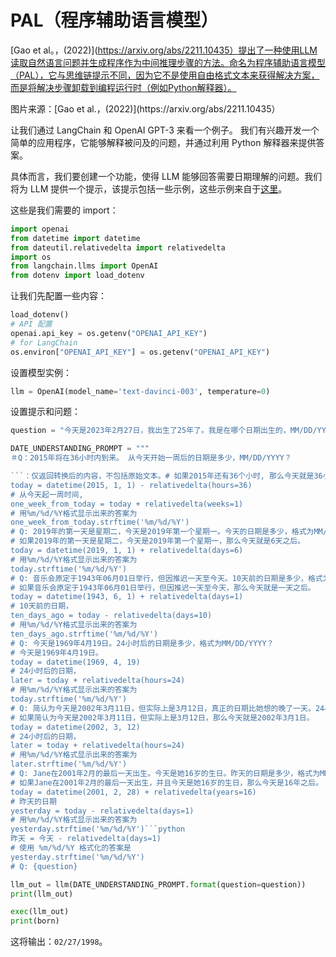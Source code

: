# PAL（程序辅助语言模型）


[Gao et al。，(2022)](https://arxiv.org/abs/2211.10435）提出了一种使用LLM读取自然语言问题并生成程序作为中间推理步骤的方法。命名为程序辅助语言模型（PAL），它与思维链提示不同，因为它不是使用自由格式文本来获得解决方案，而是将解决步骤卸载到编程运行时（例如Python解释器）。

<Screenshot src={PAL} alt="PAL" />
图片来源：[Gao et al.，(2022)](https://arxiv.org/abs/2211.10435）

让我们通过 LangChain 和 OpenAI GPT-3 来看一个例子。 我们有兴趣开发一个简单的应用程序，它能够解释被问及的问题，并通过利用 Python 解释器来提供答案。

具体而言，我们要创建一个功能，使得 LLM 能够回答需要日期理解的问题。我们将为 LLM 提供一个提示，该提示包括一些示例，这些示例来自于[这里](https://github.com/reasoning-machines/pal/blob/main/pal/prompt/date_understanding_prompt.py)。

这些是我们需要的 import：

```python
import openai
from datetime import datetime
from dateutil.relativedelta import relativedelta
import os
from langchain.llms import OpenAI
from dotenv import load_dotenv
```

让我们先配置一些内容：

```python
load_dotenv()
# API 配置
openai.api_key = os.getenv("OPENAI_API_KEY")
# for LangChain
os.environ["OPENAI_API_KEY"] = os.getenv("OPENAI_API_KEY")
```

设置模型实例：

```python
llm = OpenAI(model_name='text-davinci-003', temperature=0)
```

设置提示和问题：

```python
question = "今天是2023年2月27日，我出生了25年了。我是在哪个日期出生的，MM/DD/YYYY？"

DATE_UNDERSTANDING_PROMPT = """
＃Q：2015年将在36小时内到来。 从今天开始一周后的日期是多少，MM/DD/YYYY？

```：仅返回转换后的内容，不包括原始文本。# 如果2015年还有36个小时, 那么今天就是36小时之前的时间.
today = datetime(2015, 1, 1) - relativedelta(hours=36)
# 从今天起一周时间,
one_week_from_today = today + relativedelta(weeks=1)
# 用%m/%d/%Y格式显示出来的答案为
one_week_from_today.strftime('%m/%d/%Y')
# Q: 2019年的第一天是星期二，今天是2019年第一个星期一。今天的日期是多少，格式为MM/DD/YYYY?
# 如果2019年的第一天是星期二，今天是2019年第一个星期一，那么今天就是6天之后。
today = datetime(2019, 1, 1) + relativedelta(days=6)
# 用%m/%d/%Y格式显示出来的答案为
today.strftime('%m/%d/%Y')
# Q: 音乐会原定于1943年06月01日举行，但因推迟一天至今天。10天前的日期是多少，格式为MM/DD/YYYY？
# 如果音乐会原定于1943年06月01日举行，但因推迟一天至今天，那么今天就是一天之后。
today = datetime(1943, 6, 1) + relativedelta(days=1)
# 10天前的日期，
ten_days_ago = today - relativedelta(days=10)
# 用%m/%d/%Y格式显示出来的答案为
ten_days_ago.strftime('%m/%d/%Y')
# Q: 今天是1969年4月19日。24小时后的日期是多少，格式为MM/DD/YYYY？
# 今天是1969年4月19日。
today = datetime(1969, 4, 19)
# 24小时后的日期，
later = today + relativedelta(hours=24)
# 用%m/%d/%Y格式显示出来的答案为
today.strftime('%m/%d/%Y')
# Q: 简认为今天是2002年3月11日，但实际上是3月12日，真正的日期比她想的晚了一天。24小时后的日期是多少，格式为MM/DD/YYYY？
# 如果简认为今天是2002年3月11日，但实际上是3月12日，那么今天就是2002年3月1日。
today = datetime(2002, 3, 12)
# 24小时后的日期，
later = today + relativedelta(hours=24)
# 用%m/%d/%Y格式显示出来的答案为
later.strftime('%m/%d/%Y')
# Q: Jane在2001年2月的最后一天出生。今天是她16岁的生日。昨天的日期是多少，格式为MM/DD/YYYY？
# 如果Jane在2001年2月的最后一天出生，并且今天是她16岁的生日，那么今天是16年之后。
today = datetime(2001, 2, 28) + relativedelta(years=16)
# 昨天的日期
yesterday = today - relativedelta(days=1)
# 用%m/%d/%Y格式显示出来的答案为
yesterday.strftime('%m/%d/%Y')```python
昨天 = 今天 - relativedelta(days=1)
# 使用 %m/%d/%Y 格式化的答案是
yesterday.strftime('%m/%d/%Y')
# Q: {question}
```

```python
llm_out = llm(DATE_UNDERSTANDING_PROMPT.format(question=question))
print(llm_out)
```

```python
exec(llm_out)
print(born)
```

这将输出：`02/27/1998`。
```